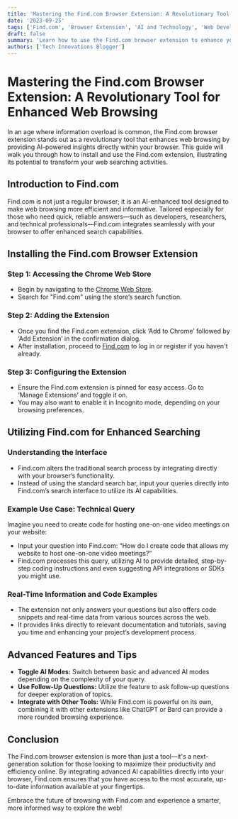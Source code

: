 ```yaml
---
title: 'Mastering the Find.com Browser Extension: A Revolutionary Tool for Enhanced Web Browsing'
date: '2023-09-25'
tags: ['Find.com', 'Browser Extension', 'AI and Technology', 'Web Development']
draft: false
summary: 'Learn how to use the Find.com browser extension to enhance your web browsing experience. This guide explains how to install and use the extension effectively to get real-time, AI-powered answers to complex queries.'
authors: ['Tech Innovations Blogger']
---
```


# Mastering the Find.com Browser Extension: A Revolutionary Tool for Enhanced Web Browsing

In an age where information overload is common, the Find.com browser extension stands out as a revolutionary tool that enhances web browsing by providing AI-powered insights directly within your browser. This guide will walk you through how to install and use the Find.com extension, illustrating its potential to transform your web searching activities.

## Introduction to Find.com

Find.com is not just a regular browser; it is an AI-enhanced tool designed to make web browsing more efficient and informative. Tailored especially for those who need quick, reliable answers—such as developers, researchers, and technical professionals—Find.com integrates seamlessly with your browser to offer enhanced search capabilities.

## Installing the Find.com Browser Extension

### Step 1: Accessing the Chrome Web Store

- Begin by navigating to the [Chrome Web Store](https://chrome.google.com/webstore).
- Search for "Find.com" using the store’s search function.

### Step 2: Adding the Extension

- Once you find the Find.com extension, click ‘Add to Chrome’ followed by ‘Add Extension’ in the confirmation dialog.
- After installation, proceed to [Find.com](http://find.com) to log in or register if you haven't already.

### Step 3: Configuring the Extension

- Ensure the Find.com extension is pinned for easy access. Go to ‘Manage Extensions’ and toggle it on.
- You may also want to enable it in Incognito mode, depending on your browsing preferences.

## Utilizing Find.com for Enhanced Searching

### Understanding the Interface

- Find.com alters the traditional search process by integrating directly with your browser’s functionality.
- Instead of using the standard search bar, input your queries directly into Find.com’s search interface to utilize its AI capabilities.

### Example Use Case: Technical Query

Imagine you need to create code for hosting one-on-one video meetings on your website:
- Input your question into Find.com: “How do I create code that allows my website to host one-on-one video meetings?”
- Find.com processes this query, utilizing AI to provide detailed, step-by-step coding instructions and even suggesting API integrations or SDKs you might use.

### Real-Time Information and Code Examples

- The extension not only answers your questions but also offers code snippets and real-time data from various sources across the web.
- It provides links directly to relevant documentation and tutorials, saving you time and enhancing your project’s development process.

## Advanced Features and Tips

- **Toggle AI Modes:** Switch between basic and advanced AI modes depending on the complexity of your query.
- **Use Follow-Up Questions:** Utilize the feature to ask follow-up questions for deeper exploration of topics.
- **Integrate with Other Tools:** While Find.com is powerful on its own, combining it with other extensions like ChatGPT or Bard can provide a more rounded browsing experience.

## Conclusion

The Find.com browser extension is more than just a tool—it's a next-generation solution for those looking to maximize their productivity and efficiency online. By integrating advanced AI capabilities directly into your browser, Find.com ensures that you have access to the most accurate, up-to-date information available at your fingertips.

Embrace the future of browsing with Find.com and experience a smarter, more informed way to explore the web!

